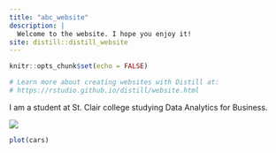 ```yaml
---
title: "abc_website"
description: |
  Welcome to the website. I hope you enjoy it!
site: distill::distill_website
---
```


```r
knitr::opts_chunk$set(echo = FALSE)

# Learn more about creating websites with Distill at:
# https://rstudio.github.io/distill/website.html

```

I am a student at St. Clair college studying Data Analytics for Business.

![](https://media.giphy.com/media/Cmr1OMJ2FN0B2/giphy.gif)

```r
plot(cars)
```

